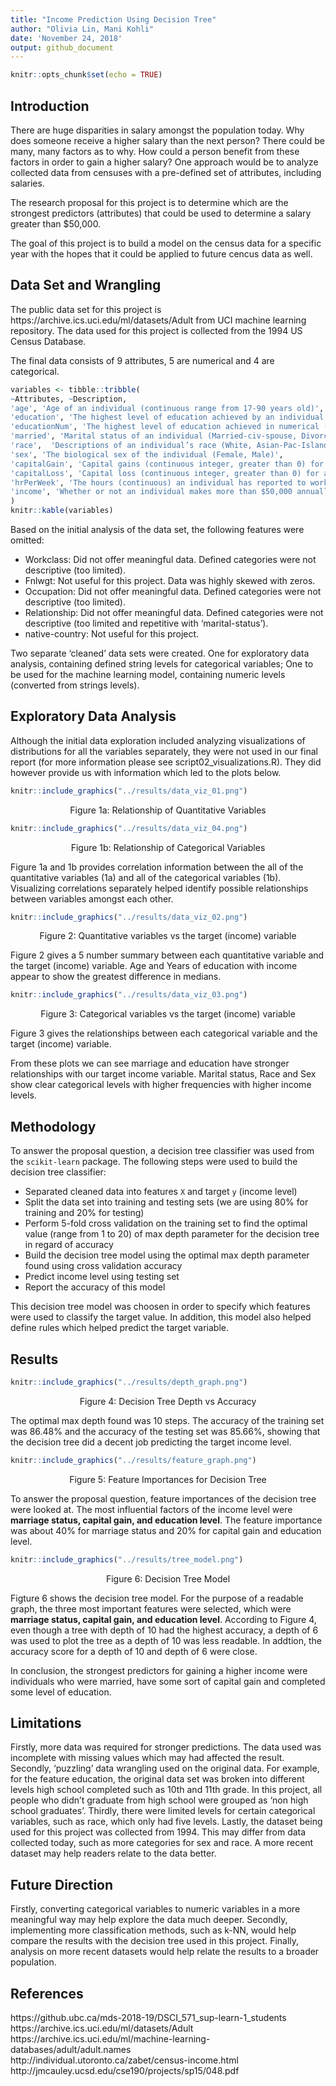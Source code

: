 ```yaml
---
title: "Income Prediction Using Decision Tree"
author: "Olivia Lin, Mani Kohli"
date: 'November 24, 2018'
output: github_document
---
```


```r
knitr::opts_chunk$set(echo = TRUE)
```

## Introduction

There are huge disparities in salary amongst the population today. Why does someone receive a higher salary than the next person? There could be many, many factors as to why. How could a person benefit from these factors in order to gain a higher salary?  One approach would be to analyze collected data from censuses with a pre-defined set of attributes, including salaries.

The research proposal for this project is to determine which are the strongest predictors (attributes) that could be used to determine a salary greater than $50,000.  

The goal of this project is to build a model on the census data for a specific year with the hopes that it could be applied to future cencus data as well.

## Data Set and Wrangling
The public data set for this project is https://archive.ics.uci.edu/ml/datasets/Adult from UCI machine learning repository. The data used for this project is collected from the 1994 US Census Database.


The final data consists of 9 attributes, 5 are numerical and 4 are categorical.

```r
variables <- tibble::tribble(
~Attributes, ~Description,
'age', 'Age of an individual (continuous range from 17-90 years old)',
'education', 'The highest level of education achieved by an individual (Bachelors, Some-college, 11th, HS-grad, Prof-school, Assoc-acdm, Assoc-voc, 9th, 7th-8th, 12th, Masters, 1st-4th, 10th, Doctorate, 5th-6th, Preschool)',
'educationNum', 'The highest level of education achieved in numerical (continuous) form',
'married', 'Marital status of an individual (Married-civ-spouse, Divorced, Never-married, Separated, Widowed, Married-spouse-absent, Married-AF-spouse)',
'race',  'Descriptions of an individual’s race (White, Asian-Pac-Islander, Amer-Indian-Eskimo, Other, Black)',
'sex', 'The biological sex of the individual (Female, Male)',
'capitalGain', 'Capital gains (continuous integer, greater than 0) for an individual',
'capitalLoss', 'Capital loss (continuous integer, greater than 0) for an individual',
'hrPerWeek', 'The hours (continuous) an individual has reported to work per week',
'income', 'Whether or not an individual makes more than $50,000 annually (<=50k, >50k)'
)
knitr::kable(variables)
```

Based on the initial analysis of the data set, the following features were omitted:

-	Workclass: Did not offer meaningful data. Defined categories were not descriptive (too limited).
- Fnlwgt: Not useful for this project. Data was highly skewed with zeros.
-	Occupation: Did not offer meaningful data. Defined categories were not descriptive (too limited).
-	Relationship: Did not offer meaningful data. Defined categories were not descriptive (too limited and repetitive with ‘marital-status’). 
-	native-country: Not useful for this project.


Two separate 'cleaned' data sets were created. One for exploratory data analysis, containing defined string levels for categorical variables; One to be used for the machine learning model, containing numeric levels (converted from strings levels).

## Exploratory Data Analysis

Although the initial data exploration included analyzing visualizations of distributions for all the variables separately, they were not used in our final report (for more information please see script02_visualizations.R). They did however provide us with information which led to the plots below.  


```r
knitr::include_graphics("../results/data_viz_01.png")
```
<center>Figure 1a: Relationship of Quantitative Variables</center>


```r
knitr::include_graphics("../results/data_viz_04.png")
```
<center>Figure 1b: Relationship of Categorical Variables</center>

Figure 1a and 1b provides correlation information between the all of the quantitative variables (1a) and all of the categorical variables (1b). Visualizing correlations separately helped identify possible relationships between variables amongst each other.

```r
knitr::include_graphics("../results/data_viz_02.png")
```
<center>Figure 2: Quantitative variables vs the target (income) variable</center>

Figure 2 gives a 5 number summary between each quantitative variable and the target (income) variable. Age and Years of education with income appear to show the greatest difference in medians.

```r
knitr::include_graphics("../results/data_viz_03.png")
```
<center>Figure 3: Categorical variables vs the target (income) variable</center>

Figure 3 gives the relationships between each categorical variable and the target (income) variable.

From these plots we can see marriage and education have stronger relationships with our target income variable. Marital status, Race and Sex show clear categorical levels with higher frequencies with higher income levels. 

## Methodology

To answer the proposal question, a decision tree classifier was used from the `scikit-learn` package. The following steps were used to build the decision tree classifier:

-	Separated cleaned data into features `X` and target `y` (income level)
-	Split the data set into training and testing sets (we are using 80% for training and 20% for testing)
-	Perform 5-fold cross validation on the training set to find the optimal value (range from 1 to 20) of max depth parameter for the decision tree in regard of accuracy
-	Build the decision tree model using the optimal max depth parameter found using cross validation accuracy
-	Predict income level using testing set
- Report the accuracy of this model

This decision tree model was choosen in order to specify which features were used to classify the target value. In addition, this model also helped define rules which helped predict the target variable.

## Results

```r
knitr::include_graphics("../results/depth_graph.png")
```
<center>Figure 4: Decision Tree Depth vs Accuracy</center>

The optimal max depth found was 10 steps. The accuracy of the training set was 86.48% and the accuracy of the testing set was 85.66%, showing that the decision tree did a decent job predicting the target income level.


```r
knitr::include_graphics("../results/feature_graph.png")
```
<center>Figure 5: Feature Importances for Decision Tree</center>

To answer the proposal question, feature importances of the decision tree were looked at. The most influential factors of the income level were **marriage status, capital gain, and education level**. The feature importance was about 40% for marriage status and 20% for capital gain and education level.


```r
knitr::include_graphics("../results/tree_model.png")
```  
<center>Figure 6: Decision Tree Model</center>

Figture 6 shows the decision tree model. For the purpose of a readable graph, the three most important features were selected, which were **marriage status, capital gain, and education level**. According to  Figure 4, even though a tree with depth of 10 had the highest accuracy, a depth of 6 was used to plot the tree as a depth of 10 was less readable. In addtion, the accuracy score for a depth of 10 and depth of 6 were close.

In conclusion, the strongest predictors for gaining a higher income were individuals who were married, have some sort of capital gain and completed some level of education.  

## Limitations

Firstly, more data was required for stronger predictions. The data used was incomplete with missing values which may had affected the result. Secondly, 'puzzling' data wrangling used on the original data. For example, for the feature education, the original data set was broken into different levels high school completed such as 10th and 11th grade. In this project, all people who didn’t graduate from high school were grouped as 'non high school graduates'. Thirdly, there were limited levels for certain categorical variables, such as race, which only had five levels. Lastly, the dataset being used for this project was collected from 1994. This may differ from data collected today, such as more categories for sex and race. A more recent dataset may help readers relate to the data better.

## Future Direction

Firstly, converting categorical variables to numeric variables in a more meaningful way may help explore the data much deeper. Secondly, implementing more classification methods, such as k-NN, would help compare the results with the decision tree used in this project. Finally, analysis on more recent datasets would help relate the results to a broader population.

## References

https://github.ubc.ca/mds-2018-19/DSCI_571_sup-learn-1_students  
https://archive.ics.uci.edu/ml/datasets/Adult  
https://archive.ics.uci.edu/ml/machine-learning-databases/adult/adult.names  
http://individual.utoronto.ca/zabet/census-income.html  
http://jmcauley.ucsd.edu/cse190/projects/sp15/048.pdf  
